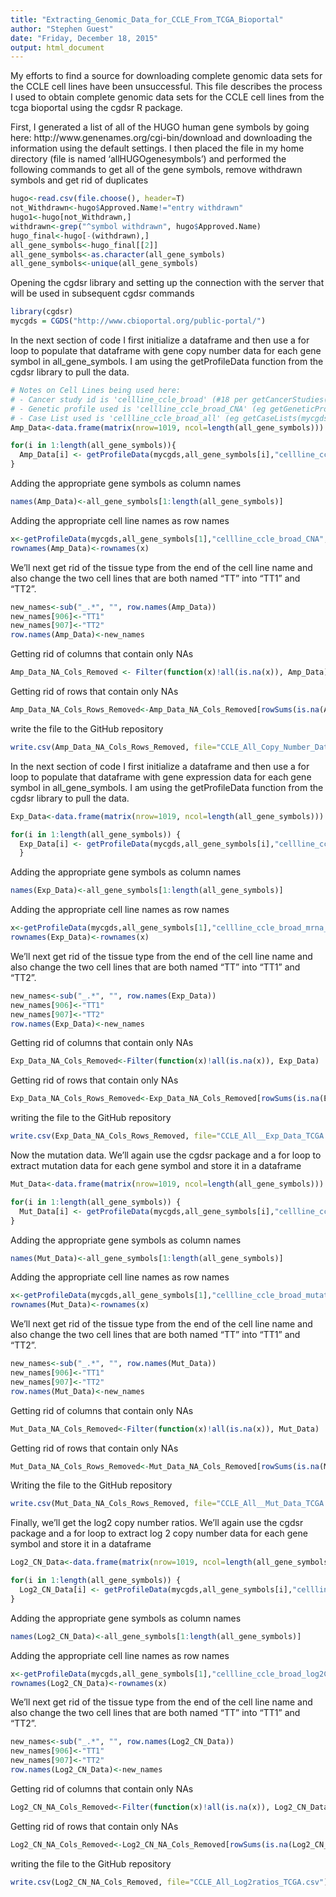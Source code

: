 ```yaml
---
title: "Extracting_Genomic_Data_for_CCLE_From_TCGA_Bioportal"
author: "Stephen Guest"
date: "Friday, December 18, 2015"
output: html_document
---
```


My efforts to find a source for downloading complete genomic data sets for the CCLE cell lines have been unsuccessful. This file describes the process I used to obtain complete genomic data sets for the CCLE cell lines from
the tcga bioportal using the cgdsr R package.  

First, I generated a list of all of the HUGO human gene symbols by going here: http://www.genenames.org/cgi-bin/download and downloading the information using the default settings.  I then placed the file in my home directory (file is named 'allHUGOgenesymbols') and performed the following commands to get all of the gene symbols, remove withdrawn symbols and get rid of duplicates

```r
hugo<-read.csv(file.choose(), header=T)
not_Withdrawn<-hugo$Approved.Name!="entry withdrawn"
hugo1<-hugo[not_Withdrawn,]
withdrawn<-grep("^symbol withdrawn", hugo$Approved.Name)
hugo_final<-hugo[-(withdrawn),]
all_gene_symbols<-hugo_final[[2]]
all_gene_symbols<-as.character(all_gene_symbols)
all_gene_symbols<-unique(all_gene_symbols)
```

Opening the cgdsr library and setting up the connection with the server that will be used in subsequent 
cgdsr commands

```r
library(cgdsr)
mycgds = CGDS("http://www.cbioportal.org/public-portal/")
```

In the next section of code I first initialize a dataframe and then use a for loop to populate
that dataframe with gene copy number data for each gene symbol in all_gene_symbols.  I am using 
the getProfileData function from the cgdsr library to pull the data.

```r
# Notes on Cell Lines being used here:
# - Cancer study id is 'cellline_ccle_broad' (#18 per getCancerStudies(mycgds)[18,])
# - Genetic profile used is 'cellline_ccle_broad_CNA' (eg getGeneticProfiles(mycgds, cancerStudy = 'cellline_ccle_broad'))
# - Case List used is 'cellline_ccle_broad_all' (eg getCaseLists(mycgds, cancerStudy = 'cellline_ccle_broad')[2,1:4])
Amp_Data<-data.frame(matrix(nrow=1019, ncol=length(all_gene_symbols)))

for(i in 1:length(all_gene_symbols)){
  Amp_Data[i] <- getProfileData(mycgds,all_gene_symbols[i],"cellline_ccle_broad_CNA", "cellline_ccle_broad_all")
}
```

Adding the appropriate gene symbols as column names

```r
names(Amp_Data)<-all_gene_symbols[1:length(all_gene_symbols)]
```

Adding the appropriate cell line names as row names

```r
x<-getProfileData(mycgds,all_gene_symbols[1],"cellline_ccle_broad_CNA", "cellline_ccle_broad_all")
rownames(Amp_Data)<-rownames(x)
```

We'll next get rid of the tissue type from the end of the cell line name and also change the two cell lines
that are both named "TT" into "TT1" and "TT2".  

```r
new_names<-sub("_.*", "", row.names(Amp_Data))
new_names[906]<-"TT1"
new_names[907]<-"TT2"
row.names(Amp_Data)<-new_names
```

Getting rid of columns that contain only NAs

```r
Amp_Data_NA_Cols_Removed <- Filter(function(x)!all(is.na(x)), Amp_Data)
```

Getting rid of rows that contain only NAs

```r
Amp_Data_NA_Cols_Rows_Removed<-Amp_Data_NA_Cols_Removed[rowSums(is.na(Amp_Data_NA_Cols_Removed)) != ncol(Amp_Data_NA_Cols_Removed),]
```

write the file to the GitHub repository 

```r
write.csv(Amp_Data_NA_Cols_Rows_Removed, file="CCLE_All_Copy_Number_Data_TCGA.csv")
```

In the next section of code I first initialize a dataframe and then use a for loop to populate that dataframe
with gene expression data for each gene symbol in all_gene_symbols.  I am using the getProfileData function
from the cgdsr library to pull the data.

```r
Exp_Data<-data.frame(matrix(nrow=1019, ncol=length(all_gene_symbols)))

for(i in 1:length(all_gene_symbols)) {
  Exp_Data[i] <- getProfileData(mycgds,all_gene_symbols[i],"cellline_ccle_broad_mrna_median_Zscores", "cellline_ccle_broad_all")
  }
```

Adding the appropriate gene symbols as column names

```r
names(Exp_Data)<-all_gene_symbols[1:length(all_gene_symbols)]
```

Adding the appropriate cell line names as row names

```r
x<-getProfileData(mycgds,all_gene_symbols[1],"cellline_ccle_broad_mrna_median_Zscores", "cellline_ccle_broad_all")
rownames(Exp_Data)<-rownames(x)
```

We'll next get rid of the tissue type from the end of the cell line name and also change the two cell lines
that are both named "TT" into "TT1" and "TT2".  

```r
new_names<-sub("_.*", "", row.names(Exp_Data))
new_names[906]<-"TT1"
new_names[907]<-"TT2"
row.names(Exp_Data)<-new_names
```

Getting rid of columns that contain only NAs

```r
Exp_Data_NA_Cols_Removed<-Filter(function(x)!all(is.na(x)), Exp_Data)
```

Getting rid of rows that contain only NAs

```r
Exp_Data_NA_Cols_Rows_Removed<-Exp_Data_NA_Cols_Removed[rowSums(is.na(Exp_Data_NA_Cols_Removed)) != ncol(Exp_Data_NA_Cols_Removed),]
```

writing the file to the GitHub repository 

```r
write.csv(Exp_Data_NA_Cols_Rows_Removed, file="CCLE_All__Exp_Data_TCGA.csv")
```

Now the mutation data.  We'll again use the cgdsr package and a for loop to extract mutation data for each gene symbol and store it in a dataframe

```r
Mut_Data<-data.frame(matrix(nrow=1019, ncol=length(all_gene_symbols)))

for(i in 1:length(all_gene_symbols)) {
  Mut_Data[i] <- getProfileData(mycgds,all_gene_symbols[i],"cellline_ccle_broad_mutations", "cellline_ccle_broad_all")
}
```

Adding the appropriate gene symbols as column names

```r
names(Mut_Data)<-all_gene_symbols[1:length(all_gene_symbols)]
```

Adding the appropriate cell line names as row names

```r
x<-getProfileData(mycgds,all_gene_symbols[1],"cellline_ccle_broad_mutations", "cellline_ccle_broad_all")
rownames(Mut_Data)<-rownames(x)
```

We'll next get rid of the tissue type from the end of the cell line name and also change the two cell lines
that are both named "TT" into "TT1" and "TT2".  

```r
new_names<-sub("_.*", "", row.names(Mut_Data))
new_names[906]<-"TT1"
new_names[907]<-"TT2"
row.names(Mut_Data)<-new_names
```

Getting rid of columns that contain only NAs

```r
Mut_Data_NA_Cols_Removed<-Filter(function(x)!all(is.na(x)), Mut_Data)
```

Getting rid of rows that contain only NAs

```r
Mut_Data_NA_Cols_Rows_Removed<-Mut_Data_NA_Cols_Removed[rowSums(is.na(Mut_Data_NA_Cols_Removed)) != ncol(Mut_Data_NA_Cols_Removed),]
```

Writing the file to the GitHub repository

```r
write.csv(Mut_Data_NA_Cols_Rows_Removed, file="CCLE_All__Mut_Data_TCGA.csv")
```

Finally, we'll get the log2 copy number ratios.  We'll again use the cgdsr package and a for loop to extract log 2 copy number data for each gene symbol and store it in a dataframe

```r
Log2_CN_Data<-data.frame(matrix(nrow=1019, ncol=length(all_gene_symbols)))

for(i in 1:length(all_gene_symbols)) {
  Log2_CN_Data[i] <- getProfileData(mycgds,all_gene_symbols[i],"cellline_ccle_broad_log2CNA", "cellline_ccle_broad_all")
}
```

Adding the appropriate gene symbols as column names

```r
names(Log2_CN_Data)<-all_gene_symbols[1:length(all_gene_symbols)]
```

Adding the appropriate cell line names as row names

```r
x<-getProfileData(mycgds,all_gene_symbols[1],"cellline_ccle_broad_log2CNA", "cellline_ccle_broad_all")
rownames(Log2_CN_Data)<-rownames(x)
```

We'll next get rid of the tissue type from the end of the cell line name and also change the two cell lines
that are both named "TT" into "TT1" and "TT2".  

```r
new_names<-sub("_.*", "", row.names(Log2_CN_Data))
new_names[906]<-"TT1"
new_names[907]<-"TT2"
row.names(Log2_CN_Data)<-new_names
```

Getting rid of columns that contain only NAs

```r
Log2_CN_NA_Cols_Removed<-Filter(function(x)!all(is.na(x)), Log2_CN_Data)
```

Getting rid of rows that contain only NAs

```r
Log2_CN_NA_Cols_Removed<-Log2_CN_NA_Cols_Removed[rowSums(is.na(Log2_CN_NA_Cols_Removed)) != ncol(Log2_CN_NA_Cols_Removed),]
```

writing the file to the GitHub repository

```r
write.csv(Log2_CN_NA_Cols_Removed, file="CCLE_All_Log2ratios_TCGA.csv")
```
